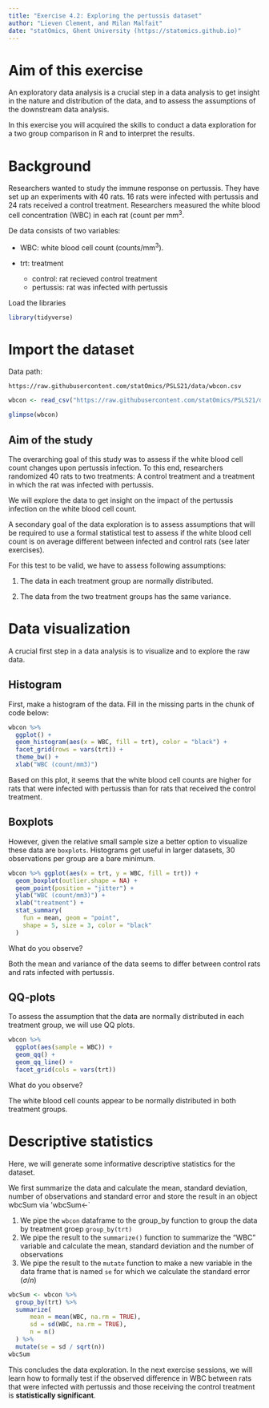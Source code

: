 ```yaml
---
title: "Exercise 4.2: Exploring the pertussis dataset"
author: "Lieven Clement, and Milan Malfait"
date: "statOmics, Ghent University (https://statomics.github.io)"
---
```


# Aim of this exercise

An exploratory data analysis is a crucial step in a data analysis to get
insight in the nature and distribution of the data, and to assess the
assumptions of the downstream data analysis.

In this exercise you will acquired the skills to conduct a data exploration for a two group comparison in R and to interpret the results.

# Background

Researchers wanted to study the immune response on pertussis.
They have set up an experiments with 40 rats.
16 rats were infected with pertussis and 24 rats received a control treatment.
Researchers measured the white blood cell concentration (WBC) in each rat (count per mm$^3$.

De data consists of two variables:

- WBC: white blood cell count (counts/mm$^3$).
- trt: treatment

    - control: rat recieved control treatment
    - pertussis: rat was infected with pertussis

Load the libraries

```r
library(tidyverse)
```

# Import the dataset

Data path:

  `https://raw.githubusercontent.com/statOmics/PSLS21/data/wbcon.csv`


```r
wbcon <- read_csv("https://raw.githubusercontent.com/statOmics/PSLS21/data/wbcon.csv")
```

```r
glimpse(wbcon)
```

## Aim of the study

The overarching goal of this study was to assess if the white blood cell count changes upon pertussis infection. To this end, researchers randomized 40 rats
to two treatments: A control treatment and a treatment in which the rat was infected with pertussis.

We will explore the data to get insight on the impact of the pertussis infection on the white blood cell count.

A secondary goal of the data exploration is to assess assumptions that will be required to use a formal statistical test to assess if the white blood cell count is on average different between infected and control rats (see later exercises).

For this test to be valid, we have to assess following assumptions:

1. The data in each treatment group are normally distributed.

2. The data from the two treatment groups has the same variance.


# Data visualization

A crucial first step in a data analysis is to visualize and to explore the raw
data.

## Histogram

First, make a histogram of the data. Fill in the
missing parts in the chunk of code below:

```r
wbcon %>%
  ggplot() +
  geom_histogram(aes(x = WBC, fill = trt), color = "black") +
  facet_grid(rows = vars(trt)) +
  theme_bw() +
  xlab("WBC (count/mm3)")
```

Based on this plot, it seems that the white blood cell counts
are higher for rats that were infected with pertussis than for rats that received the control treatment.

## Boxplots

However, given the relative small sample size a better option to visualize these data are `boxplots`.
Histograms get useful in larger datasets,  30 observations per group are a bare minimum.

```r
wbcon %>% ggplot(aes(x = trt, y = WBC, fill = trt)) +
  geom_boxplot(outlier.shape = NA) +
  geom_point(position = "jitter") +
  ylab("WBC (count/mm3)") +
  xlab("treatment") +
  stat_summary(
    fun = mean, geom = "point",
    shape = 5, size = 3, color = "black"
  )
```

What do you observe?

Both the mean and variance of the data seems to differ between control rats and rats infected with pertussis.

## QQ-plots

To assess the assumption that the data are normally distributed in each treatment group, we will use QQ plots.

```r
wbcon %>%
  ggplot(aes(sample = WBC)) +
  geom_qq() +
  geom_qq_line() +
  facet_grid(cols = vars(trt))
```

What do you observe?

The white blood cell counts appear to be normally distributed in both treatment groups.

# Descriptive statistics

Here, we will generate some informative descriptive statistics
for the dataset.

We first summarize the data and calculate the mean, standard
deviation, number of observations and standard error and store the
result in an object wbcSum via 'wbcSum<-`

1. We pipe the `wbcon` dataframe to the group_by function to group
the data by treatment groep `group_by(trt)`
2. We pipe the result to the `summarize()` function to summarize
the "WBC" variable and calculate the mean, standard deviation and
the number of observations
3. We pipe the result to the `mutate` function to make a new
variable in the data frame that is named `se` for which we calculate the
standard error ($\sigma / n$)

```r
wbcSum <- wbcon %>%
  group_by(trt) %>%
  summarize(
      mean = mean(WBC, na.rm = TRUE),
      sd = sd(WBC, na.rm = TRUE),
      n = n()
  ) %>%
  mutate(se = sd / sqrt(n))
wbcSum
```


This concludes the data exploration. In the next exercise sessions, we will learn how to formally
test if the observed difference in WBC between rats that were infected with pertussis and those receiving the control treatment is **statistically significant**.
